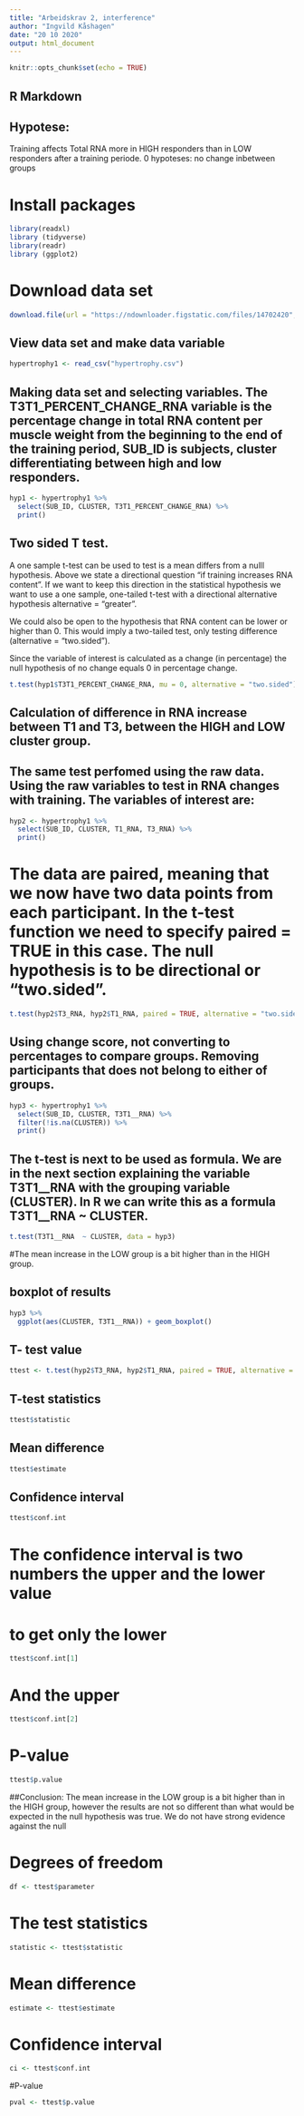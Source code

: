 ```yaml
---
title: "Arbeidskrav 2, interference"
author: "Ingvild Kåshagen"
date: "20 10 2020"
output: html_document
---
```


```r
knitr::opts_chunk$set(echo = TRUE)
```

## R Markdown

## Hypotese:
Training affects Total RNA more in HIGH responders than in LOW responders after a training periode.
0 hypoteses: no change inbetween groups


# Install packages
```r
library(readxl)
library (tidyverse)
library(readr)
library (ggplot2)
```

# Download data set

```r
download.file(url = "https://ndownloader.figstatic.com/files/14702420", destfile = "hypertrophy.csv")
```
## View data set and make data variable

```r
hypertrophy1 <- read_csv("hypertrophy.csv")
```


## Making data set and selecting variables. The T3T1_PERCENT_CHANGE_RNA variable is the percentage change in total RNA content per muscle weight from the beginning to the end of the training period, SUB_ID is subjects, cluster differentiating between high and low responders.


```r
hyp1 <- hypertrophy1 %>%
  select(SUB_ID, CLUSTER, T3T1_PERCENT_CHANGE_RNA) %>%
  print()
```
## Two sided T test. 
A one sample t-test can be used to test is a mean differs from a nulll hypothesis. Above we state a directional question “if training increases RNA content”. If we want to keep this direction in the statistical hypothesis we want to use a one sample, one-tailed t-test with a directional alternative hypothesis alternative = "greater".

We could also be open to the hypothesis that RNA content can be lower or higher than 0. This would imply a two-tailed test, only testing difference (alternative = "two.sided").

Since the variable of interest is calculated as a change (in percentage) the null hypothesis of no change equals 0 in percentage change.
```r
t.test(hyp1$T3T1_PERCENT_CHANGE_RNA, mu = 0, alternative = "two.sided")
```
## Calculation of difference in RNA increase between T1 and T3, between the HIGH and LOW cluster group.

## The same test perfomed using the raw data. Using the raw variables to test in RNA changes with training. The variables of interest are:


```r
hyp2 <- hypertrophy1 %>%
  select(SUB_ID, CLUSTER, T1_RNA, T3_RNA) %>%
  print()
```
# The data are paired, meaning that we now have two data points from each participant. In the t-test function we need to specify paired = TRUE in this case. The null hypothesis is to be directional or “two.sided”.

```r
t.test(hyp2$T3_RNA, hyp2$T1_RNA, paired = TRUE, alternative = "two.sided")

```


## Using change score, not converting to percentages to compare groups. Removing participants that does not belong to either of groups.

```r
hyp3 <- hypertrophy1 %>%
  select(SUB_ID, CLUSTER, T3T1__RNA) %>%
  filter(!is.na(CLUSTER)) %>%
  print()
```
## The t-test is next to be used as formula. We are in the next section explaining the variable T3T1__RNA with the grouping variable (CLUSTER). In R we can write this as a formula T3T1__RNA  ~ CLUSTER. 

```r
t.test(T3T1__RNA  ~ CLUSTER, data = hyp3)
```

#The mean increase in the LOW group is a bit higher than in the HIGH group.

## boxplot of results

```r
hyp3 %>%
  ggplot(aes(CLUSTER, T3T1__RNA)) + geom_boxplot()
```
## T- test value
```r
ttest <- t.test(hyp2$T3_RNA, hyp2$T1_RNA, paired = TRUE, alternative = "two.sided")
```


## T-test statistics
```r
ttest$statistic

```

## Mean difference 
```r
ttest$estimate

```

## Confidence interval
```r
ttest$conf.int

```

# The confidence interval is two numbers the upper and the lower value
# to get only the lower

```r
ttest$conf.int[1]

```

# And the upper
```r
ttest$conf.int[2]

```

# P-value
```r
ttest$p.value

```

##Conclusion: The mean increase in the LOW group is a bit higher than in the HIGH group, however the results are not so different than what would be expected in the null hypothesis was true. We do not have strong evidence against the null







# Degrees of freedom
```r
df <- ttest$parameter

```
# The test statistics
```r
statistic <- ttest$statistic
```

# Mean difference
```r
estimate <- ttest$estimate

```
# Confidence interval
```r
ci <- ttest$conf.int

```
#P-value

```r
pval <- ttest$p.value

```



